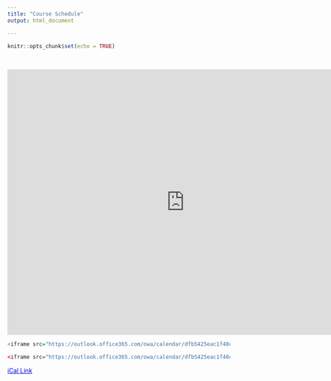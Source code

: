 ```yaml
---
title: "Course Schedule"
output: html_document

---
```


```r
knitr::opts_chunk$set(echo = TRUE)
```

<br />

<iframe src="https://calendar.google.com/calendar/embed?showTitle=0&amp;showTz=0&amp;mode=AGENDA&amp;height=600&amp;wkst=1&amp;bgcolor=%23ffffff&amp;src=pqu7curfgfuf8re02dcufueuto%40group.calendar.google.com&amp;color=%23AB8B00&amp;ctz=Europe%2FStockholm" style="border-width:0" width="800" height="600" frameborder="0" scrolling="no"></iframe>


```r
<iframe src="https://outlook.office365.com/owa/calendar/dfb5425eac1f40c398ae5fd9697124fa@phdstudent.hhs.se/87631f6e45244713911900bc203548797012865045855732535/calendar.html" width="1100" height="700" frameborder="0" scrolling="no"></iframe>

<iframe src="https://outlook.office365.com/owa/calendar/dfb5425eac1f40c398ae5fd9697124fa@phdstudent.hhs.se/87631f6e45244713911900bc203548797012865045855732535/calendar.html"  width="1100" height="700" style="border-width:0" frameborder="0" scrolling="yes"></iframe>

```


<a href="https://calendar.google.com/calendar/ical/pqu7curfgfuf8re02dcufueuto%40group.calendar.google.com/public/basic.ics" style="color:blue;">iCal Link</a>



